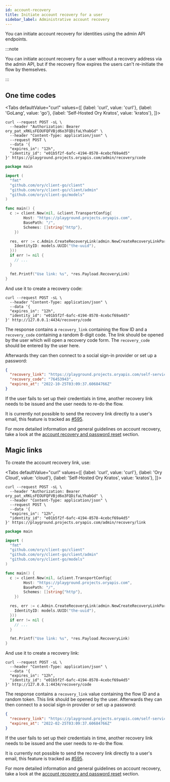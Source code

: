```yaml
---
id: account-recovery
title: Initiate account recovery for a user
sidebar_label: Administrative account recovery
---
```



You can initiate account recovery for identities using the admin API endpoints.

:::note

You can initiate account recovery for a user without a recovery address via the admin API, but if the recovery flow expires the
users can't re-initiate the flow by themselves.

:::

## One time codes

<Tabs
  defaultValue="curl"
  values={[
    {label: 'curl', value: 'curl'},
    {label: 'GoLang', value: 'go'},
    {label: 'Self-Hosted Ory Kratos', value: 'kratos'},
  ]}>
  <TabItem value="curl">

```shell
curl --request POST -sL \
  --header "Authorization: Bearer ory_pat_xRKLsFEOUFQFVBjd6o3FQDifaLYhabGd" \
  --header "Content-Type: application/json" \
  --request POST \
  --data '{
  "expires_in": "12h",
  "identity_id": "e01b5f2f-6afc-4194-8578-4cebcf69a4d5"
}' https://playground.projects.oryapis.com/admin/recovery/code
```

  </TabItem>
  <TabItem value="go">

```go
package main

import (
  "fmt"
  "github.com/ory/client-go/client"
  "github.com/ory/client-go/client/admin"
  "github.com/ory/client-go/models"
)

func main() {
  c := client.New(nil, &client.TransportConfig{
        Host: "https://playground.projects.oryapis.com",
        BasePath: "/",
        Schemes: []string{"http"},
    })

  res, err := c.Admin.CreateRecoveryLink(admin.NewCreateRecoveryLinkParams().WithBody(admin.CreateRecoveryLinkBody{
    IdentityID: models.UUID("the-uuid"),
  }))
  if err != nil {
    // ...
  }

  fmt.Printf("Use link: %s", *res.Payload.RecoveryLink)
}
```

  </TabItem>
 <TabItem value="kratos">
    <SelfHostedKratos />

And use it to create a recovery code:

```shell
curl --request POST -sL \
  --header "Content-Type: application/json" \
  --data '{
  "expires_in": "12h",
  "identity_id": "e01b5f2f-6afc-4194-8578-4cebcf69a4d5"
}' http://127.0.0.1:4434/recovery/code
```

  </TabItem>
</Tabs>

The response contains a `recovery_link` containing the flow ID and a `recovery_code` containing a random 8-digit code. The link
should be opened by the user which will open a recovery code form. The `recovery_code` should be entered by the user here.

Afterwards they can then connect to a social sign-in provider or set up a password:

```json
{
  "recovery_link": "https://playground.projects.oryapis.com/self-service/recovery?flow=81c55cec-76fd-4907-bddf-cc112e835698",
  "recovery_code": "76453943",
  "expires_at": "2022-10-25T03:09:37.60684766Z"
}
```

If the user fails to set up their credentials in time, another recovery link needs to be issued and the user needs to re-do the
flow.

It is currently not possible to send the recovery link directly to a user's email, this feature is tracked as
[#595](https://github.com/ory/kratos/issues/595).

For more detailed information and general guidelines on account recovery, take a look at the
[account recovery and password reset](../self-service/flows/account-recovery-password-reset.mdx) section.

## Magic links

To create the account recovery link, use:

<Tabs
  defaultValue="curl"
  values={[
    {label: 'curl', value: 'curl'},
    {label: 'Ory Cloud', value: 'cloud'},
    {label: 'Self-Hosted Ory Kratos', value: 'kratos'},
  ]}>
  <TabItem value="curl">

```shell
curl --request POST -sL \
  --header "Authorization: Bearer ory_pat_xRKLsFEOUFQFVBjd6o3FQDifaLYhabGd" \
  --header "Content-Type: application/json" \
  --request POST \
  --data '{
  "expires_in": "12h",
  "identity_id": "e01b5f2f-6afc-4194-8578-4cebcf69a4d5"
}' https://playground.projects.oryapis.com/admin/recovery/link
```

  </TabItem>
  <TabItem value="go">

```go
package main

import (
  "fmt"
  "github.com/ory/client-go/client"
  "github.com/ory/client-go/client/admin"
  "github.com/ory/client-go/models"
)

func main() {
  c := client.New(nil, &client.TransportConfig{
        Host: "https://playground.projects.oryapis.com",
        BasePath: "/",
        Schemes: []string{"http"},
    })

  res, err := c.Admin.CreateRecoveryLink(admin.NewCreateRecoveryLinkParams().WithBody(admin.CreateRecoveryLinkBody{
    IdentityID: models.UUID("the-uuid"),
  }))
  if err != nil {
    // ...
  }

  fmt.Printf("Use link: %s", *res.Payload.RecoveryLink)
}
```

  </TabItem>
  <TabItem value="kratos">
    <SelfHostedKratos />

And use it to create a recovery link:

```shell
curl --request POST -sL \
  --header "Content-Type: application/json" \
  --data '{
  "expires_in": "12h",
  "identity_id": "e01b5f2f-6afc-4194-8578-4cebcf69a4d5"
}' http://127.0.0.1:4434/recovery/code
```

  </TabItem>
</Tabs>

The response contains a `recovery_link` value containing the flow ID and a random token. This link should be opened by the user.
Afterwards they can then connect to a social sign-in provider or set up a password:

```json
{
  "recovery_link": "https://playground.projects.oryapis.com/self-service/recovery?flow=81c55cec-76fd-4907-bddf-cc112e835698&token=yM9nAZpPIjwccKh9qHRh8OfywZSRcr6q",
  "expires_at": "2022-02-25T03:09:37.60684766Z"
}
```

If the user fails to set up their credentials in time, another recovery link needs to be issued and the user needs to re-do the
flow.

It is currently not possible to send the recovery link directly to a user's email, this feature is tracked as
[#595](https://github.com/ory/kratos/issues/595).

For more detailed information and general guidelines on account recovery, take a look at the
[account recovery and password reset](../../kratos//self-service/flows/account-recovery-password-reset.mdx) section.
